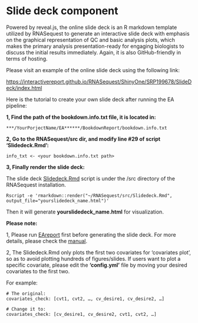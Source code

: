 # Slide deck component

Powered by reveal.js, the online slide deck is an R markdown template utilized by RNASequest to generate an interactive slide deck with emphasis on the graphical representation of QC and basic analysis plots, which makes the primary analysis presentation-ready for engaging biologists to discuss the initial results immediately. Again, it is also GitHub-friendly in terms of hosting.

Please visit an example of the online slide deck using the following link:

[https://interactivereport.github.io/RNASequest/ShinyOne/SRP199678/SlideDeck/index.html](https://interactivereport.github.io/RNASequest/ShinyOne/SRP199678/SlideDeck/index.html){target="_blank"}

Here is the tutorial to create your own slide deck after running the EA pipeline:

**1, Find the path of the bookdown.info.txt file, it is located in:**

```
***/YourPorjectName/EA******/BookdownReport/bookdown.info.txt
```

**2, Go to the RNASequest/src dir, and modify line #29 of script ‘Slidedeck.Rmd’:**

```
info_txt <- <your bookdown.info.txt path>
```

**3, Finally render the slide deck:**

The slide deck [Slidedeck.Rmd](https://github.com/interactivereport/RNASequest/blob/main/src/Slidedeck.Rmd){target="_blank"} script is under the /src directory of the RNASequest installation.

```
Rscript -e 'rmarkdown::render("~/RNASequest/src/Slidedeck.Rmd", output_file="yourslidedeck_name.html")'
```

Then it will generate **yourslidedeck_name.html** for visualization.

**Please note:**

1, Please run [EAreport](https://github.com/interactivereport/RNASequest/blob/main/EAreport){target="_blank"} first before generating the slide deck. For more details, please check the [manual](https://interactivereport.github.io/RNASequest/tutorial/docs/running-ea-pipeline.html#eareport){target="_blank"}.

2, The Slidedeck.Rmd only plots the first two covariates for ‘covariates plot’, so as to avoid plotting hundreds of figures/slides. If users want to plot a specific covariate, please edit the **‘config.yml’** file by moving your desired covariates to the first two.

For example:

```
# The original:
covariates_check: [cvt1, cvt2, …, cv_desire1, cv_desire2, …]

# Change it to:
covariates_check: [cv_desire1, cv_desire2, cvt1, cvt2, …]
```